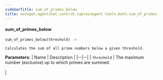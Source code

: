 ```yaml
---
sidebarTitle: sum_of_primes_below
title: autogen.agentchat.contrib.captainagent.tools.math.sum_of_primes_below.sum_of_primes_below
---
```


<code class="doc-symbol doc-symbol-heading doc-symbol-function"></code>
#### sum_of_primes_below

```python
sum_of_primes_below(threshold) -> 
```

    Calculates the sum of all prime numbers below a given threshold.

<b>Parameters:</b>
| Name | Description |
|--|--|
| `threshold` | The maximum number (exclusive) up to which primes are summed.<br/><br/> |

<br />